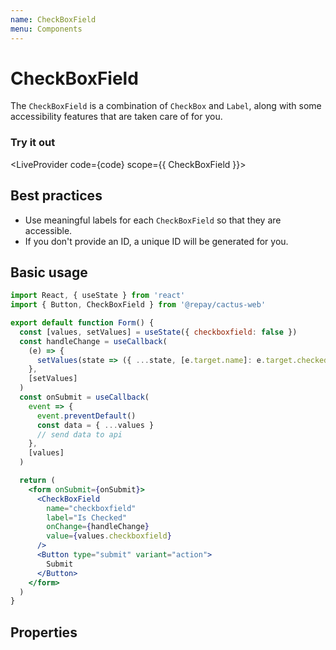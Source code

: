 ```yaml
---
name: CheckBoxField
menu: Components
---
```



# CheckBoxField

The `CheckBoxField` is a combination of `CheckBox` and `Label`, along with some accessibility features that are taken care of for you.

### Try it out


<LiveProvider code={code} scope={{ CheckBoxField }}>
  <LiveEditor style={livePreviewStyle} />
  <LiveError />
  <LivePreview />
</LiveProvider>

## Best practices

- Use meaningful labels for each `CheckBoxField` so that they are accessible.
- If you don't provide an ID, a unique ID will be generated for you.

## Basic usage

```jsx
import React, { useState } from 'react'
import { Button, CheckBoxField } from '@repay/cactus-web'

export default function Form() {
  const [values, setValues] = useState({ checkboxfield: false })
  const handleChange = useCallback(
    (e) => {
      setValues(state => ({ ...state, [e.target.name]: e.target.checked }))
    },
    [setValues]
  )
  const onSubmit = useCallback(
    event => {
      event.preventDefault()
      const data = { ...values }
      // send data to api
    },
    [values]
  )

  return (
    <form onSubmit={onSubmit}>
      <CheckBoxField
        name="checkboxfield"
        label="Is Checked"
        onChange={handleChange}
        value={values.checkboxfield}
      />
      <Button type="submit" variant="action">
        Submit
      </Button>
    </form>
  )
}
```

## Properties

<PropsTable of={CheckBoxField} />
